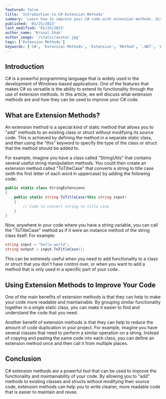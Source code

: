 ```yaml
---
featured: false
title: 'Introduction to C# Extension Methods'
summary: 'Learn how to improve your C# code with extension methods. Discover the benefits of extending functionality, readability, and reducing code duplication in your project. Use extension methods to add functionality to existing classes and structs.'
published: '01/25/2023'
last_modified: '01/25/2023'
author_name: 'Krunal Shah'
author_image: '/static/avatar.jpg'
tags: ['Extension Methods']
keywords: ['C#', 'Extension Methods', 'Extension', 'Method', '.NET', 'Framework', 'Class', 'Static', 'Syntax', 'Programming', 'Extension Method Syntax', 'C# Extension Method Syntax', 'Extension Method Examples', 'C# Extension Method Examples', 'Extension Method Use Cases', 'C# Extension Method Use Cases', 'Extension Method Best Practices', 'C# Extension Method Best Practices', 'Extension Method Naming Conventions', 'C# Extension Method Naming Conventions', 'Extension Method Performance', 'C# Extension Method Performance', 'Extension Method Limitations', 'C# Extension Method Limitations', 'Extension Method Code Smell', 'C# Extension Method Code Smell', 'Extension Method Refactoring', 'C# Extension Method Refactoring', 'Extension Method Overloading', 'C# Extension Method Overloading', 'Extension Method Chaining', 'C# Extension Method Chaining', 'Extension Method Extension', 'C# Extension Method Extension', 'Extension Method Design', 'C# Extension Method Design', 'Extension Method Unit Testing', 'C# Extension Method Unit Testing', 'Extension Method Debugging', 'C# Extension Method Debugging', 'Extension Method VS Extension Method', 'C# Extension Method VS Extension Method', 'Extension Method Extension Method', 'C# Extension Method Extension Method', 'Extension Method Extension Method VS Extension Method', 'C# Extension Method Extension Method VS Extension Method', 'Extension Method Extension Method VS Extension Method', 'C# Extension Method Extension Method VS Extension Method', 'Extension Method Extension Method VS Extension Method VS Extension Method', 'C# Extension Method Extension Method VS Extension Method VS Extension Method']
---
```


## Introduction

C# is a powerful programming language that is widely used in the development of Windows-based applications. One of the features that makes C# so versatile is the ability to extend its functionality through the use of extension methods. In this article, we will discuss what extension methods are and how they can be used to improve your C# code.

## What are Extension Methods?

An extension method is a special kind of static method that allows you to "add" methods to an existing class or struct without modifying its source code. This is achieved by defining the method in a separate static class, and then using the "this" keyword to specify the type of the class or struct that the method should be added to.

For example, imagine you have a class called "StringUtils" that contains several useful string manipulation methods. You could then create an extension method called "ToTitleCase" that converts a string to title case (with the first letter of each word in uppercase) by adding the following code:

```csharp
public static class StringExtensions
{
    public static string ToTitleCase(this string input)
    {
        // Code to convert string to title case
    }
}
```

Now, anywhere in your code where you have a string variable, you can call the "ToTitleCase" method as if it were an instance method of the string class itself. For example:

```csharp
string input = "hello world";
string output = input.ToTitleCase();
```

This can be extremely useful when you need to add functionality to a class or struct that you don't have control over, or when you want to add a method that is only used in a specific part of your code.

## Using Extension Methods to Improve Your Code

One of the main benefits of extension methods is that they can help to make your code more readable and maintainable. By grouping similar functionality together in a single static class, you can make it easier to find and understand the code that you need.

Another benefit of extension methods is that they can help to reduce the amount of code duplication in your project. For example, imagine you have several classes that need to perform a similar operation on a string. Instead of copying and pasting the same code into each class, you can define an extension method once and then call it from multiple places.

## Conclusion

C# extension methods are a powerful tool that can be used to improve the functionality and maintainability of your code. By allowing you to "add" methods to existing classes and structs without modifying their source code, extension methods can help you to write cleaner, more readable code that is easier to maintain and reuse.


